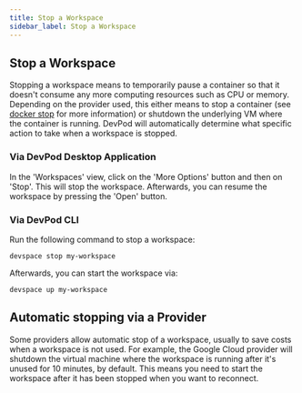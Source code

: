 ```yaml
---
title: Stop a Workspace
sidebar_label: Stop a Workspace
---
```


## Stop a Workspace

Stopping a workspace means to temporarily pause a container so that it doesn't consume any more computing resources such as CPU or memory.
Depending on the provider used, this either means to stop a container (see [docker stop](https://docs.docker.com/engine/reference/commandline/stop/) for more information)
or shutdown the underlying VM where the container is running.
DevPod will automatically determine what specific action to take when a workspace is stopped.

### Via DevPod Desktop Application

In the 'Workspaces' view, click on the 'More Options' button and then on 'Stop'. This will stop the workspace. Afterwards, you can resume the workspace by pressing the 'Open' button.

### Via DevPod CLI

Run the following command to stop a workspace:
```
devspace stop my-workspace
```

Afterwards, you can start the workspace via:
```
devspace up my-workspace
```

## Automatic stopping via a Provider

Some providers allow automatic stop of a workspace, usually to save costs when a workspace is not used.
For example, the Google Cloud provider will shutdown the virtual machine where the workspace is running after it's unused for 10 minutes, by default.
This means you need to start the workspace after it has been stopped when you want to reconnect.
